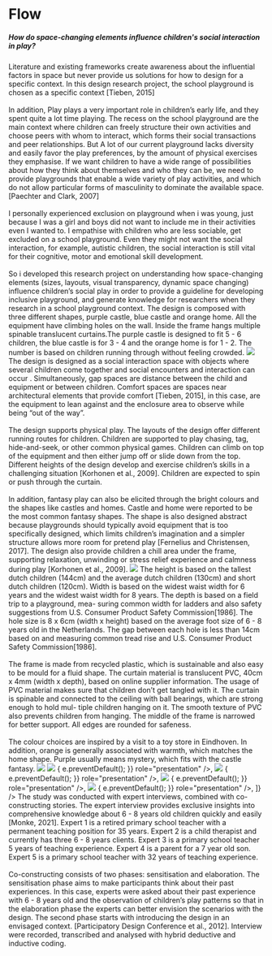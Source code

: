 
# Flow

<div style="margin-top: 20px">
  <h5>
    How do space-changing elements influence children's social interaction in
    play?
  </h5>
</div>

<Gap margin={200} />

<Text title="Introduction">
  Literature and existing frameworks create awareness about the influential
  factors in space but never provide us solutions for how to design for a
  specific context. In this design research project, the school playground is
  chosen as a specific context [Tieben, 2015]
  <br />
  <br />
  In addition, Play plays a very important role in children’s early life, and they
  spent quite a lot time playing. The recess on the school playground are the main
  context where children can freely structure their own activities and choose peers
  with whom to interact, which forms their social transactions and peer relationships.
  But A lot of our current playground lacks diversity and easily favor the play preferences,
  by the amount of physical exercises they emphasise. If we want children to have
  a wide range of possibilities about how they think about themselves and who they
  can be, we need to provide playgrounds that enable a wide variety of play activities,
  and which do not allow particular forms of masculinity to dominate the available
  space. [Paechter and Clark, 2007]
  <br />
  <br />
  I personally experienced exclusion on playground when i was young, just
  because I was a girl and boys did not want to include me in their activities
  even I wanted to. I empathise with children who are less sociable, get
  excluded on a school playground. Even they might not want the social
  interaction, for example, autistic children, the social interaction is still
  vital for their cognitive, motor and emotional skill development.
  <br />
  <br />
  So i developed this research project on understanding how space-changing elements
  (sizes, layouts, visual transparency, dynamic space changing) influence children’s
  social play in order to provide a guideline for developing inclusive playground,
  and generate knowledge for researchers when they research in a school playground
  context.
</Text>

<Title>
  <h3>Final Design</h3>
</Title>
<ImageText src="../../../flow/design.png">
  The design is composed with three different shapes, purple castle, blue castle
  and orange home. All the equipment have climbing holes on the wall. Inside the
  frame hangs multiple spinable translucent curtains.The purple castle is
  designed to fit 5 - 6 children, the blue castle is for 3 - 4 and the orange
  home is for 1 - 2. The number is based on children running through without
  feeling crowded.
</ImageText>

<Gap margin={200} />
<img src="../../../flow/Space-01.png" />
<Text>
  The design is designed as a social interaction space with objects where
  several children come together and social encounters and interaction can occur
  . Simultaneously, gap spaces are distance between the child and equipment or
  between children. Comfort spaces are spaces near architectural elements that
  provide comfort [Tieben, 2015], in this case, are the equipment to lean
  against and the enclosure area to observe while being “out of the way”.
  <br />
  <br />
  The design supports physical play. The layouts of the design offer different running
  routes for children. Children are supported to play chasing, tag, hide-and-seek,
  or other common physical games. Children can climb on top of the equipment and
  then either jump off or slide down from the top. Different heights of the design
  develop and exercise children’s skills in a challenging situation [Korhonen et
  al., 2009]. Children are expected to spin or push through the curtain.
  <br />
  <br />
  In addition, fantasy play can also be elicited through the bright colours and
  the shapes like castles and homes. Castle and home were reported to be the
  most common fantasy shapes. The shape is also designed abstract because
  playgrounds should typically avoid equipment that is too specifically
  designed, which limits children’s imagination and a simpler structure allows
  more room for pretend play [Fernelius and Christensen, 2017]. The design also
  provide children a chill area under the frame, supporting relaxation,
  unwinding or stress relief experience and calmness during play [Korhonen et
  al., 2009].
</Text>

<Text title="Technical Details">
  <img src="../../../flow/sketch.png" />
  The height is based on the tallest dutch children (144cm) and the average dutch
  children (130cm) and short dutch children (120cm). Width is based on the widest
  waist width for 6 years and the widest waist width for 8 years. The depth is based
  on a field trip to a playground, mea- suring common width for ladders and also
  safety suggestions from U.S. Consumer Product Safety Commission[1986]. The hole
  size is 8 x 6cm (width x height) based on the average foot size of 6 - 8 years
  old in the Netherlands. The gap between each hole is less than 14cm based on and
  measuring common tread rise and U.S. Consumer Product Safety Commission[1986].
  <br />
  <br />
  The frame is made from recycled plastic, which is sustainable and also easy to
  be mould for a fluid shape. The curtain material is translucent PVC, 40cm x
  4mm (width x depth), based on online supplier information. The usage of PVC
  material makes sure that children don’t get tangled with it. The curtain is
  spinable and connected to the ceiling with ball bearings, which are strong
  enough to hold mul- tiple children hanging on it. The smooth texture of PVC
  also prevents children from hanging. The middle of the frame is narrowed for
  better support. All edges are rounded for safeness.
  <br />
  <br />
  The colour choices are inspired by a visit to a toy store in Eindhoven. In addition,
  orange is generally associated with warmth, which matches the home shape. Purple
  usually means mystery, which fits with the castle fantasy.
</Text>

<Title>
  <h3>Design Explorations</h3>
</Title>
<img src="../../../flow/exploration.png" />
<img src="../../../flow/exploration1.png" />

<Title>
  <h3>Physical demonstrator</h3>
</Title>
<AliceCarousel
  animationDuration="2000"
  infinite
  controlsStrategy="alternate"
  autoPlay
  mouseTracking
  disableButtonsControls
  items={[
    <img
      src="../../../flow/demo1.jpg"
      onDragStart={(e) => {
        e.preventDefault();
      }}
      role="presentation"
    />,
    <img
      src="../../../flow/demo2.jpg"
      onDragStart={(e) => {
        e.preventDefault();
      }}
      role="presentation"
    />,
    <img
      src="../../../flow/demo3.jpg"
      onDragStart={(e) => {
        e.preventDefault();
      }}
      role="presentation"
    />,
    <img
      src="../../../flow/demo4.jpg"
      onDragStart={(e) => {
        e.preventDefault();
      }}
      role="presentation"
    />,
  ]}
/>
<Title>
  <h3>Methods</h3>
</Title>
<Text>
  The study was conducted with expert interviews, combined with co-constructing
  stories. The expert interview provides exclusive insights into comprehensive
  knowledge about 6 - 8 years old children quickly and easily [Monke, 2021].
  Expert 1 is a retired primary school teacher with a permanent teaching
  position for 35 years. Expert 2 is a child therapist and currently has three 6
  - 8 years clients. Expert 3 is a primary school teacher 5 years of teaching
  experience. Expert 4 is a parent for a 7 year old son. Expert 5 is a primary
  school teacher with 32 years of teaching experience.
  <br />
  <br />
  Co-constructing consists of two phases: sensitisation and elaboration. The sensitisation
  phase aims to make participants think about their past experiences. In this case,
  experts were asked about their past experience with 6 - 8 years old and the observation
  of children’s play patterns so that in the elaboration phase the experts can better
  envision the scenarios with the design. The second phase starts with introducing
  the design in an envisaged context. [Participatory Design Conference et al., 2012].
  Interview were recorded, transcribed and analysed with hybrid deductive and inductive
  coding.
</Text>

<Title>
  <h3>Results</h3>
</Title>

<Text title="size">

</Text>
